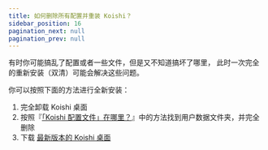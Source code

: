 ```yaml
---
title: 如何删除所有配置并重装 Koishi？
sidebar_position: 16
pagination_next: null
pagination_prev: null
---
```



<FaqPre />

有时你可能搞乱了配置或者一些文件，但是又不知道搞坏了哪里，
此时一次完全的重新安装（双清）可能会解决这些问题。

你可以按照下面的方法进行全新安装：

1. 完全卸载 Koishi 桌面
2. 按照『[「Koishi 配置文件」在哪里？](/faq/6)』中的方法找到用户数据文件夹，并完全删除
3. 下载 [最新版本的 Koishi 桌面](https://koishi.chat/manual/starter/)

<FaqPost />

